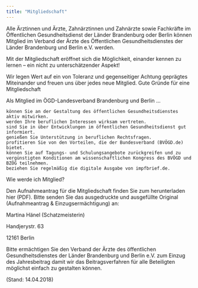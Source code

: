 ```yaml
---
title: "Mitgliedschaft"
---
```



Alle Ärztinnen und Ärzte, Zahnärztinnen und Zahnärzte sowie Fachkräfte im Öffentlichen Gesundheitsdienst der Länder Brandenburg oder Berlin können Mitglied im Verband der Ärzte des Öffentlichen Gesundheitsdienstes der Länder Brandenburg und Berlin e.V. werden.

Mit der Mitgliedschaft eröffnet sich die Möglichkeit, einander kennen zu lernen – ein nicht zu unterschätzender Aspekt!

Wir legen Wert auf ein von Toleranz und gegenseitiger Achtung geprägtes Miteinander und freuen uns über jedes neue Mitglied.
Gute Gründe für eine Mitgliedschaft

Als Mitglied im ÖGD-Landesverband Brandenburg und Berlin …

    können Sie an der Gestaltung des öffentlichen Gesundheitsdienstes aktiv mitwirken.
    werden Ihre beruflichen Interessen wirksam vertreten.
    sind Sie in über Entwicklungen im öffentlichen Gesundheitsdienst gut informiert.
    genießen Sie Unterstützung in beruflichen Rechtsfragen.
    profitieren Sie von den Vorteilen, die der Bundesverband (BVÖGD.de) bietet.
    können Sie auf Tagungs- und Schulungsangebote zurückgreifen und zu vergünstigten Konditionen am wissenschaftlichen Kongress des BVÖGD und BZÖG teilnehmen.
    beziehen Sie regelmäßig die digitale Ausgabe von impfbrief.de.

Wie werde ich Mitglied?

Den Aufnahmeantrag für die Mitgliedschaft finden Sie zum herunterladen hier (PDF). Bitte senden Sie das ausgedruckte und ausgefüllte Original (Aufnahmeantrag & Einzugsermächtigung) an:

 

Martina Hänel (Schatzmeisterin)

Handjerystr. 63

12161 Berlin

 

Bitte ermächtigen Sie den Verband der Ärzte des öffentlichen Gesundheitsdienstes der Länder Brandenburg und Berlin e.V. zum Einzug des Jahresbeitrag damit wir das Beitragsverfahren für alle Beteiligten möglichst einfach zu gestalten können.

(Stand: 14.04.2018)